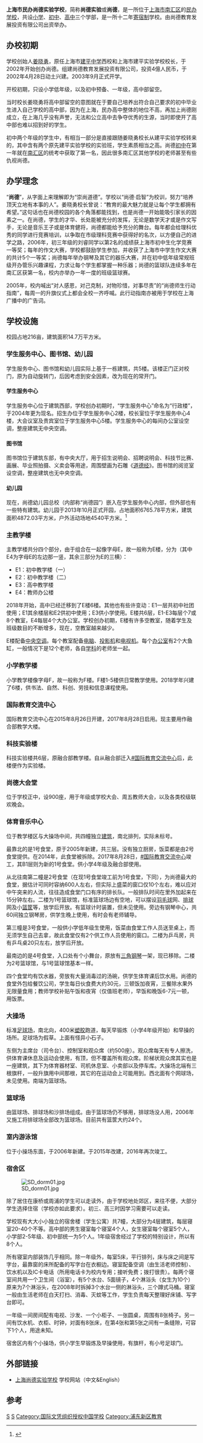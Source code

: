 {{多個問題|
{{Copy edit|time=2021-10-05T10:23:41+00:00}}
{{Advert|time=2021-10-05T10:23:41+00:00}}
{{Review|time=2021-10-05T10:23:41+00:00}}
{{Tone|time=2021-10-05T10:23:41+00:00}}
{{Trivia|time=2021-10-05T10:23:41+00:00}}
{{POV|time=2021-10-05T10:23:41+00:00}}
{{Refimprove|time=2021-10-05T10:23:41+00:00}}
}}
'''上海市民办尚德实验学校'''，简称'''尚德实验'''或'''尚德'''，是一所位于[[上海市|上海市]][[南汇区|南汇区]]的[[民办学校|民办学校]]，共设[[小学|小学]]、[[初中|初中]]、[[高中|高中]]三个学部，是一所十二年[[寄宿制|寄宿制]]学校。由尚德教育发展投资有限公司出资举办。

== 办校初期 ==
学校创始人[[姜晓勇|姜晓勇]]，原任上海市[[上海市建平中学|建平中学]]西校和上海市建平实验学校校长，于2002年开始创办尚德。组建尚德教育发展投资有限公司，投资4億人民币，于2002年4月28日动土兴建。2003年9月正式开学。

开校初期，只设小学低年级，以及初中预备、一年级，高中部留空。

当时校长姜晓勇将高中部留空的意图就在于要自己培养出符合自己要求的初中毕业生进入自己学校的高中部，因为在上海，民办高中整体的地位不高，再加上尚德刚成立，在上海几乎没有声誉，无法和公立高中去争夺优秀的生源，当时即使开了高中部也难以招到好的学生。

初中两个年级的学生中，有相当一部分是直接跟随姜晓勇校长从建平实验学校转来的，其中含有两个原先建平实验学校的实验班，学生素质相当之高。尚德[[初中|初中]]在第一年就在[[南汇区|南汇区]]的统考中获取了第一名，因此很多南汇区其他学校的老师甚至有些仇视尚德。

== 办学理念 ==

“'''尚德'''”，从字面上来理解即为“崇尚道德”。学校以“尚德·启智”为校训，努力“培养顶天立地有本事的人”。姜晓勇校长曾说：“教育的最大魅力就是让每个学生都拥有希望。”这句话也在尚德校园的各个角落都能找到，也是尚德一开始能吸引家长的因素之一。在尚德，学生的才华、长处能被充分的发挥，无论是数学天才或是作文写手，无论是音乐王子或是体育健将，尚德都能给予充分的舞台。每年都会给理科优秀的同学进行竞赛培训，以争取在市级理科竞赛中获得好的名次，以方便自己的进学之路，2006年，初三年级的刘睿同学以第2名的成绩获上海市初中生化学竞赛一等奖；每年的作文大赛，学校都鼓励学生参加，并收获了上海市中学生作文大赛的共计5个一等奖；尚德每年举办钢琴及其它的器乐大赛，并在初中低年级常规班级开办管乐兴趣课程，力求让每个学生都掌握一种乐器；尚德的篮球队连续多年在南汇区获第一名，校内亦举办一年一度的班级篮球赛。

2005年，校内喊出“对人感恩，对己克制，对物珍惜，对事尽责”的“尚德师生行动指南”，每周一的升旗仪式上都会全校一齐呼喊。此行动指南亦被用于学校在上海广播中的广告词。

== 学校设施 ==

校园占地216亩，建筑面积14.7万平方米。

=== 学生服务中心、图书馆、幼儿园 ===
学生服务中心、图书馆和幼儿园实际上基于一栋建筑，共5楼。该楼正门正对校门，原为自动旋转门，后因考虑到安全因素，改为现在的常开门。

==== 学生服务中心 ====
学生服务中心位于建筑西部，学校创办初期时，“学生服务中心”命名为“行政楼”，于2004年更为现名。招生办位于学生服务中心2楼，校长室位于学生服务中心4楼，大会议室及贵宾室位于学生服务中心5楼。学生服务中心的每间办公室设空调，整座建筑无中央空调。

==== 图书馆 ====
图书馆位于建筑东部，有中央大厅，用于招生说明会、招聘说明会、科技节比赛、画展、毕业照拍摄、义卖会等用途，周围壁画为石雕《[[道德经|道德经]]》。图书馆的阅览室设空调，整座建筑也无中央空调。

==== 幼儿园 ====
现在，尚德幼儿园总校（内部称“尚德园”）嵌入在学生服务中心内部，但外部也有一些特有建筑。幼儿园于2013年10月正式开园，占地面积6765.78平方米，建筑面积4872.03平方米，户外活动场地4540平方米。<ref>{{Cite web |url=http://www.shangdejy.com/index/onepage/id/38.html |title=幼儿园介绍 |accessdate=2019-06-21 |archive-date=2020-09-24 |archive-url=https://web.archive.org/web/20200924104450/https://shangdejy.com/index/onepage/id/38.html |dead-url=no }}</ref>

=== 主教学楼 ===
主教学楼共分四个部分，由于组合在一起像字母E，故一般称为E楼，分为（其中E4为字母E的左边那一竖，其余三部分为E的三横）：

*E1：初中教学楼（一）
*E2：初中教学楼（二）
*E3：高中教学楼
*E4：教师办公楼

2018年开始，高中已经迁移到了E楼6楼。其他也有些许变动：E1一层共初中社团使用；E1其余楼层和E2供初中使用；E3供小学使用。E楼共6层，E1-E3每层个7或8个教室，E4每层4个大办公室。学校创办初期，E楼有许多空教室，随着学生及班级数目的不断增多，现在，空教室越来越少。

E楼配备[[中央空调|中央空调]]。每个教室配备[[电脑|电脑]]、[[投影机|投影机]]和[[电视机|电视机]]。每个[[办公室|办公室]]有2个大鱼缸，一般情况下是12个老师，各自[[学科|学科]]的老师坐一起。

=== 小学教学楼 ===
小学教学楼像字母F，故一般称为F楼。F楼1-5楼供日常教学使用。2018学年兴建了6楼，供书法、自然、科创、劳技和信息课程使用。

=== 国际教育交流中心 ===
国际教育交流中心在2015年8月26日开建，2017年8月28日启用。现主要用作融合部教学大楼。

=== 科技实验楼 ===
科技实验楼共6层，原融合部教学楼。自从融合部迁入[[#国际教育交流中心|#国际教育交流中心]]后，此楼便作为实验楼。

=== 尚德大会堂 ===
位于学校正中，设900座，用于年级或学校大会、周五教师大会，以及各类校级联欢晚会。

=== 体育音乐中心 ===
位于教学楼区与大操场中间，共四幢独立[[建筑|建筑]]，南北排列，实际未标号。

最靠北的是1号食堂，原于2005年新建，共三层。没有独立厨房，饭菜都是由2号食堂提供。在2014年，此食堂被拆除。2017年8月28日，[[#国际教育交流中心|#国际教育交流中心]]竣工，其B1层则为新的1号食堂。供小学4年级及融合部使用。

从北往南第二幢是2号食堂（在现1号食堂竣工前为1号食堂，下同），为尚德最大的食堂，据估计可同时容纳600人左右，但实际上盛菜的窗口仅10个左右，难以应对中午突来的人流，往往造成食堂门口有序的排长队。一般排队时间在里外加起来在15分钟左右。二楼为1号篮球馆，标准篮球场边有空地，可以摆设[[羽毛球|羽毛球]]网、[[排球|排球]]网及小[[篮筐|篮筐]]等，放学后开放。有篮球计时装置，但未见使用。旁边有钢琴中心，共60间独立钢琴房，供学生晚上使用，有时会有老师辅导。

第三幢是3号食堂，一般供小学低年级生使用，饭菜由食堂工作人员送至桌上，而无须学生自己去拿，故此食堂仅有2个供工作人员使用的窗口。二楼为乒乓房，共有乒乓桌20只左右，放学后开放。

最南边的是4号食堂，入口处有个小舞台，原放有[[三角钢琴|三角钢琴]]一架，现已移除。二楼为2号篮球馆，与1号篮球馆基本一样。

四个食堂均有饮水器，旁放有大量消毒过的汤碗，供学生体育课后饮水用。尚德的食堂外包给餐饮公司，学生每日伙食费大约30元，三顿饭加夜宵，三餐除水果外无限量食用；教师学校补贴午饭和夜宵（仅值班老师），早饭和晚饭6-7元一顿，用饭票。

=== 大操场 ===
标准[[足球场|足球场]]，南北向，400米[[塑胶|塑胶]]跑道，每天早锻炼（小学4年级开始）和早操的场所。足球场为假草。上面有怪异小石子。

东侧为主席台（司令台）、控制室和观众席（约500座）。观众席每天有专人擦洗，供体育课休息及运动会使用，有顶，但不覆盖所有观众席。阶梯状观众席其实也是一座建筑，其下为体育器材室、司机休息室、小卖部以及停车库。大操场北端有三根旗杆，一般升旗用中间那根，其它的在运动会上可能用到。西北面有个网球场，未见使用。南端为篮球场。

=== 篮球场 ===
由篮球场、排球场和沙排场组成。由于篮球场仍不够用，排球场没人用，2006年又施工将排球场全部改为篮球场。目前共有篮筐大约24个。

=== 室内游泳馆 ===
位于小操场东面，于2006年新建。于2015年改建，2016年再次竣工。

=== 宿舍区 ===
[[File:SD_dorm01.jpg|thumb]]

除了居住在康桥或周浦的学生可以走读外，由于学校地处郊区，来往不便，大部分学生选择住宿（学校亦如此要求）。初三、高三时因学习需要可以走读。

学校现有大大小小独立的宿舍楼（学生公寓）共7幢，大部分为4层建筑，每层寝室20-40个不等。高中部的男生寝室每个寝室4个人，女生寝室每个寝室5个人，小学部2-5年级、初中部统一为5个人。1年级宿舍经过了学校的特别设计，所以有8个人。

所有寝室内部装饰几乎相同。除一年级外，每室5床，平行排列，床与床之间是写字台，最靠窗的床所配备的写字台在衣橱边。寝室配备空调（由生活老师控制）、饮水机以及IC卡电话（所用电话卡为校内专用；接听免费；拨打很贵）。每两个寝室间共用一个卫生间（浴室），有5个水台、5面镜子，4个淋浴头（女生为10个）原来为7个淋浴头，在2008年时拆掉3个水台一侧的淋浴头，三个蹲式马桶。寝室一般由生活老师在白天打扫、消毒、灭蚊等工作，学生负责每天整理好床铺、写字台即可。

一年级一间房间配有电视、沙发、一个小柜子、一张圆桌，周围有8张椅子。另一间有饮水机、衣柜、时钟，对面有8张床，在第4张和第5张之间有一条缝隙，可容下1个人，用途未知。

宿舍区内有个小操场，供小学生早锻炼及早操使用，有旗杆，有小号足球门。
== 外部链接 ==
*[http://www.shangdejy.com 上海尚德实验学校]{{Wayback|url=http://www.shangdejy.com/ |date=20201127014223 }} 学校网站（中文&English）

== 参考 ==

[[Category:上海初等教育|S]]
[[Category:上海中等教育|S]]
[[Category:国际文凭组织授权中国学校|Category:国际文凭组织授权中国学校]]
[[Category:浦东新区教育|Category:浦东新区教育]]